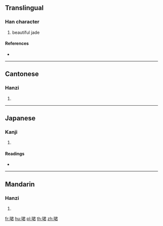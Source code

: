 ==Translingual==

===Han character===
{{Han char|rn=96|rad=玉|as=07|sn=11|four=17167|canj=MGSKR}}

# beautiful jade

====References====
* {{Han ref|kx=0732.150|dkj=20997|dj=1143.140|hdz=21119.010|uh=73FA|ud=29690|bh=D673|bd=54899}}

----

==Cantonese==

===Hanzi===
{{yue-hanzi|jyut=|y=gwan6}}

# {{defn|lang=yue|sort=玉07}}

----

==Japanese==

===Kanji===
{{ja-kanji|grade=|rs=玉07}}

# {{defn|lang=ja|sort=玉07}}

====Readings====
* {{ja-readings|on=[[くん]] (kun)|kun=}}

----

==Mandarin==

===Hanzi===
{{cmn-hanzi|pin=[[jùn]] ([[jun4]])|wg=chün<sup>4</sup>}}

# {{defn|lang=cmn|sort=玉07}}

[[fr:珺]]
[[hu:珺]]
[[pl:珺]]
[[th:珺]]
[[zh:珺]]